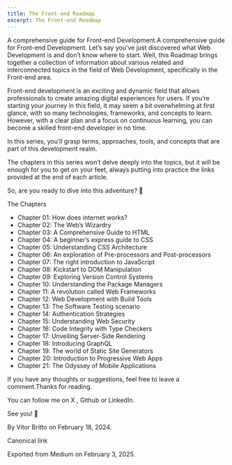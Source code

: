 ```yaml
---
title: The Front-end Roadmap
excerpt: The Front-end Roadmap
---
```


A comprehensive guide for Front-end Development.A comprehensive guide for Front-end Development.
Let’s say you’ve just discovered what Web Development is and don’t know where to start. Well, this Roadmap brings together a collection of information about various related and interconnected topics in the field of Web Development, specifically in the Front-end area.


Front-end development is an exciting and dynamic field that allows professionals to create amazing digital experiences for users. If you’re starting your journey in this field, it may seem a bit overwhelming at first glance, with so many technologies, frameworks, and concepts to learn. However, with a clear plan and a focus on continuous learning, you can become a skilled front-end developer in no time.


In this series, you’ll grasp terms, approaches, tools, and concepts that are part of this development realm.


The chapters in this series won’t delve deeply into the topics, but it will be enough for you to get on your feet, always putting into practice the links provided at the end of each article.


So, are you ready to dive into this adventure? 🚀

The Chapters
- Chapter 01: How does internet works?
- Chapter 02: The Web’s Wizardry
- Chapter 03: A Comprehensive Guide to HTML
- Chapter 04: A beginner’s express guide to CSS
- Chapter 05: Understanding CSS Architecture
- Chapter 06: An exploration of Pre-processors and Post-processors
- Chapter 07: The right introduction to JavaScript
- Chapter 08: Kickstart to DOM Manipulation
- Chapter 09: Exploring Version Control Systems
- Chapter 10: Understanding the Package Managers
- Chapter 11: A revolution called Web Frameworks
- Chapter 12: Web Development with Build Tools
- Chapter 13: The Software Testing scenario
- Chapter 14: Authentication Strategies
- Chapter 15: Understanding Web Security
- Chapter 16: Code Integrity with Type Checkers
- Chapter 17: Unveiling Server-Side Rendering
- Chapter 18: Introducing GraphQL
- Chapter 19: The world of Static Site Generators
- Chapter 20: Introduction to Progressive Web Apps
- Chapter 21: The Odyssey of Mobile Applications


If you have any thoughts or suggestions, feel free to leave a comment.Thanks for reading.


You can follow me on X , Github or LinkedIn.


See you! 👋


By Vitor Britto on February 18, 2024.


Canonical link


Exported from Medium on February 3, 2025.

